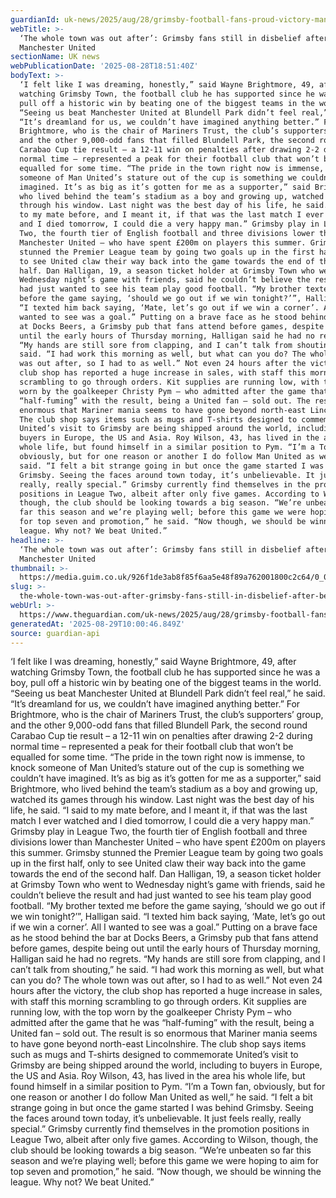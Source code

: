 ```yaml
---
guardianId: uk-news/2025/aug/28/grimsby-football-fans-proud-victory-manchester-united
webTitle: >-
  ‘The whole town was out after’: Grimsby fans still in disbelief after beating
  Manchester United
sectionName: UK news
webPublicationDate: '2025-08-28T18:51:40Z'
bodyText: >-
  ‘I felt like I was dreaming, honestly,” said Wayne Brightmore, 49, after
  watching Grimsby Town, the football club he has supported since he was a boy,
  pull off a historic win by beating one of the biggest teams in the world.
  “Seeing us beat Manchester United at Blundell Park didn’t feel real,” he said.
  “It’s dreamland for us, we couldn’t have imagined anything better.” For
  Brightmore, who is the chair of Mariners Trust, the club’s supporters’ group,
  and the other 9,000-odd fans that filled Blundell Park, the second round
  Carabao Cup tie result – a 12-11 win on penalties after drawing 2-2 during
  normal time – represented a peak for their football club that won’t be
  equalled for some time. “The pride in the town right now is immense, to knock
  someone of Man United’s stature out of the cup is something we couldn’t have
  imagined. It’s as big as it’s gotten for me as a supporter,” said Brightmore,
  who lived behind the team’s stadium as a boy and growing up, watched its games
  through his window. Last night was the best day of his life, he said. “I said
  to my mate before, and I meant it, if that was the last match I ever watched
  and I died tomorrow, I could die a very happy man.” Grimsby play in League
  Two, the fourth tier of English football and three divisions lower than
  Manchester United – who have spent £200m on players this summer. Grimsby
  stunned the Premier League team by going two goals up in the first half, only
  to see United claw their way back into the game towards the end of the second
  half. Dan Halligan, 19, a season ticket holder at Grimsby Town who went to
  Wednesday night’s game with friends, said he couldn’t believe the result and
  had just wanted to see his team play good football. “My brother texted me
  before the game saying, ‘should we go out if we win tonight?’”, Halligan said.
  “I texted him back saying, ‘Mate, let’s go out if we win a corner’. All I
  wanted to see was a goal.” Putting on a brave face as he stood behind the bar
  at Docks Beers, a Grimsby pub that fans attend before games, despite being out
  until the early hours of Thursday morning, Halligan said he had no regrets.
  “My hands are still sore from clapping, and I can’t talk from shouting,” he
  said. “I had work this morning as well, but what can you do? The whole town
  was out after, so I had to as well.” Not even 24 hours after the victory, the
  club shop has reported a huge increase in sales, with staff this morning
  scrambling to go through orders. Kit supplies are running low, with the top
  worn by the goalkeeper Christy Pym – who admitted after the game that he was
  “half-fuming” with the result, being a United fan – sold out. The result is so
  enormous that Mariner mania seems to have gone beyond north-east Lincolnshire.
  The club shop says items such as mugs and T-shirts designed to commemorate
  United’s visit to Grimsby are being shipped around the world, including to
  buyers in Europe, the US and Asia. Roy Wilson, 43, has lived in the area his
  whole life, but found himself in a similar position to Pym. “I’m a Town fan,
  obviously, but for one reason or another I do follow Man United as well,” he
  said. “I felt a bit strange going in but once the game started I was behind
  Grimsby. Seeing the faces around town today, it’s unbelievable. It just feels
  really, really special.” Grimsby currently find themselves in the promotion
  positions in League Two, albeit after only five games. According to Wilson,
  though, the club should be looking towards a big season. “We’re unbeaten so
  far this season and we’re playing well; before this game we were hoping to aim
  for top seven and promotion,” he said. “Now though, we should be winning the
  league. Why not? We beat United.”
headline: >-
  ‘The whole town was out after’: Grimsby fans still in disbelief after beating
  Manchester United
thumbnail: >-
  https://media.guim.co.uk/926f1de3ab8f85f6aa5e48f89a762001800c2c64/0_0_4800_3840/500.jpg
slug: >-
  the-whole-town-was-out-after-grimsby-fans-still-in-disbelief-after-beating-manchester-united
webUrl: >-
  https://www.theguardian.com/uk-news/2025/aug/28/grimsby-football-fans-proud-victory-manchester-united
generatedAt: '2025-08-29T10:00:46.849Z'
source: guardian-api
---
```

‘I felt like I was dreaming, honestly,” said Wayne Brightmore, 49, after watching Grimsby Town, the football club he has supported since he was a boy, pull off a historic win by beating one of the biggest teams in the world. “Seeing us beat Manchester United at Blundell Park didn’t feel real,” he said. “It’s dreamland for us, we couldn’t have imagined anything better.” For Brightmore, who is the chair of Mariners Trust, the club’s supporters’ group, and the other 9,000-odd fans that filled Blundell Park, the second round Carabao Cup tie result – a 12-11 win on penalties after drawing 2-2 during normal time – represented a peak for their football club that won’t be equalled for some time. “The pride in the town right now is immense, to knock someone of Man United’s stature out of the cup is something we couldn’t have imagined. It’s as big as it’s gotten for me as a supporter,” said Brightmore, who lived behind the team’s stadium as a boy and growing up, watched its games through his window. Last night was the best day of his life, he said. “I said to my mate before, and I meant it, if that was the last match I ever watched and I died tomorrow, I could die a very happy man.” Grimsby play in League Two, the fourth tier of English football and three divisions lower than Manchester United – who have spent £200m on players this summer. Grimsby stunned the Premier League team by going two goals up in the first half, only to see United claw their way back into the game towards the end of the second half. Dan Halligan, 19, a season ticket holder at Grimsby Town who went to Wednesday night’s game with friends, said he couldn’t believe the result and had just wanted to see his team play good football. “My brother texted me before the game saying, ‘should we go out if we win tonight?’”, Halligan said. “I texted him back saying, ‘Mate, let’s go out if we win a corner’. All I wanted to see was a goal.” Putting on a brave face as he stood behind the bar at Docks Beers, a Grimsby pub that fans attend before games, despite being out until the early hours of Thursday morning, Halligan said he had no regrets. “My hands are still sore from clapping, and I can’t talk from shouting,” he said. “I had work this morning as well, but what can you do? The whole town was out after, so I had to as well.” Not even 24 hours after the victory, the club shop has reported a huge increase in sales, with staff this morning scrambling to go through orders. Kit supplies are running low, with the top worn by the goalkeeper Christy Pym – who admitted after the game that he was “half-fuming” with the result, being a United fan – sold out. The result is so enormous that Mariner mania seems to have gone beyond north-east Lincolnshire. The club shop says items such as mugs and T-shirts designed to commemorate United’s visit to Grimsby are being shipped around the world, including to buyers in Europe, the US and Asia. Roy Wilson, 43, has lived in the area his whole life, but found himself in a similar position to Pym. “I’m a Town fan, obviously, but for one reason or another I do follow Man United as well,” he said. “I felt a bit strange going in but once the game started I was behind Grimsby. Seeing the faces around town today, it’s unbelievable. It just feels really, really special.” Grimsby currently find themselves in the promotion positions in League Two, albeit after only five games. According to Wilson, though, the club should be looking towards a big season. “We’re unbeaten so far this season and we’re playing well; before this game we were hoping to aim for top seven and promotion,” he said. “Now though, we should be winning the league. Why not? We beat United.”
